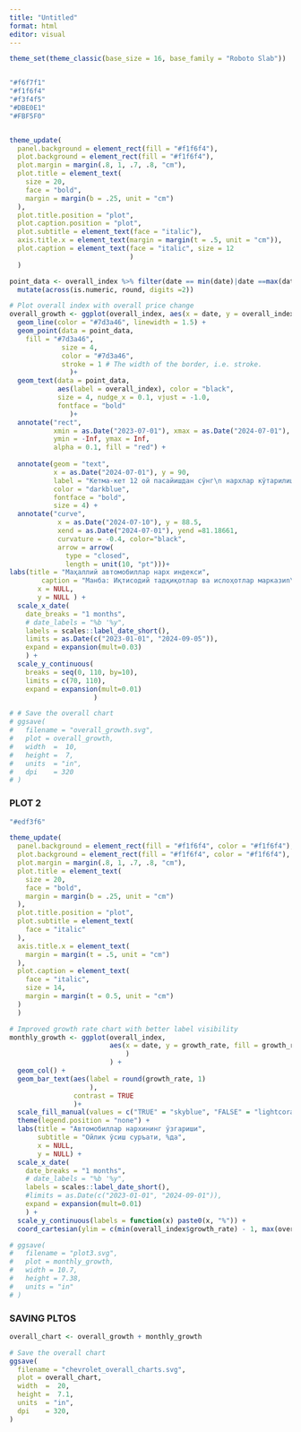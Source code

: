```yaml
---
title: "Untitled"
format: html
editor: visual
---
```


```r
theme_set(theme_classic(base_size = 16, base_family = "Roboto Slab"))


"#f6f7f1"
"#f1f6f4"
"#f3f4f5"
"#DBE0E1"
"#FBF5F0"


theme_update(
  panel.background = element_rect(fill = "#f1f6f4"),
  plot.background = element_rect(fill = "#f1f6f4"),
  plot.margin = margin(.8, 1, .7, .8, "cm"),
  plot.title = element_text(
    size = 20,
    face = "bold",
    margin = margin(b = .25, unit = "cm")
  ),
  plot.title.position = "plot",
  plot.caption.position = "plot",
  plot.subtitle = element_text(face = "italic"),
  axis.title.x = element_text(margin = margin(t = .5, unit = "cm")),
  plot.caption = element_text(face = "italic", size = 12 
                              ) 
  )

point_data <- overall_index %>% filter(date == min(date)|date ==max(date)) %>% 
  mutate(across(is.numeric, round, digits =2))

# Plot overall index with overall price change
overall_growth <- ggplot(overall_index, aes(x = date, y = overall_index)) +
  geom_line(color = "#7d3a46", linewidth = 1.5) +
  geom_point(data = point_data,
    fill = "#7d3a46",
             size = 4, 
             color = "#7d3a46", 
             stroke = 1 # The width of the border, i.e. stroke. 
               )+
  geom_text(data = point_data,
            aes(label = overall_index), color = "black",
            size = 4, nudge_x = 0.1, vjust = -1.0, 
            fontface = "bold"
               )+
  annotate("rect", 
           xmin = as.Date("2023-07-01"), xmax = as.Date("2024-07-01"),
           ymin = -Inf, ymax = Inf,
           alpha = 0.1, fill = "red") + 
  
  annotate(geom = "text", 
           x = as.Date("2024-07-01"), y = 90,
           label = "Кетма-кет 12 ой пасайишдан сўнг\n нархлар кўтарилишни бошлаган",
           color = "darkblue", 
           fontface = "bold",
           size = 4) +
  annotate("curve",
            x = as.Date("2024-07-10"), y = 88.5,
            xend = as.Date("2024-07-01"), yend =81.18661,
            curvature = -0.4, color="black",
            arrow = arrow(
              type = "closed",
              length = unit(10, "pt")))+
labs(title = "Маҳаллий автомобиллар нарх индекси",
        caption = "Манба: Иқтисодий тадқиқотлар ва ислоҳотлар марказиn\ томонидан очиқ сайтларда берилган эълонлар асосида ҳисобланган.",
       x = NULL,
       y = NULL ) +
  scale_x_date(
    date_breaks = "1 months",
    # date_labels = "%b '%y", 
    labels = scales::label_date_short(),
    limits = as.Date(c("2023-01-01", "2024-09-05")),
    expand = expansion(mult=0.03)
    ) +
  scale_y_continuous(
    breaks = seq(0, 110, by=10),
    limits = c(70, 110),
    expand = expansion(mult=0.01)
                     )

# # Save the overall chart
# ggsave(
#   filename = "overall_growth.svg",
#   plot = overall_growth,
#   width  =  10,
#   height =  7,
#   units  = "in",
#   dpi    = 320
# )
```

### **PLOT 2**

```r

"#edf3f6"

theme_update(
  panel.background = element_rect(fill = "#f1f6f4", color = "#f1f6f4"), 
  plot.background = element_rect(fill = "#f1f6f4", color = "#f1f6f4"),
  plot.margin = margin(.8, 1, .7, .8, "cm"),
  plot.title = element_text(
    size = 20,
    face = "bold",
    margin = margin(b = .25, unit = "cm")
  ),
  plot.title.position = "plot",
  plot.subtitle = element_text(
    face = "italic"
  ),
  axis.title.x = element_text(
    margin = margin(t = .5, unit = "cm")
  ),
  plot.caption = element_text(
    face = "italic",
    size = 14, 
    margin = margin(t = 0.5, unit = "cm")
  )
  )

# Improved growth rate chart with better label visibility
monthly_growth <- ggplot(overall_index, 
                         aes(x = date, y = growth_rate, fill = growth_rate >= 0,
                             )
                         ) +
  geom_col() +
  geom_bar_text(aes(label = round(growth_rate, 1)
                    ),
                contrast = TRUE
                )+
  scale_fill_manual(values = c("TRUE" = "skyblue", "FALSE" = "lightcoral")) +
  theme(legend.position = "none") +
  labs(title = "Автомобиллар нархининг ўзгариши",
       subtitle = "Ойлик ўсиш суръати, %да",
       x = NULL,
       y = NULL) +
  scale_x_date(
    date_breaks = "1 months",
    # date_labels = "%b '%y", 
    labels = scales::label_date_short(),
    #limits = as.Date(c("2023-01-01", "2024-09-01")),
    expand = expansion(mult=0.01)
    ) +
  scale_y_continuous(labels = function(x) paste0(x, "%")) +
  coord_cartesian(ylim = c(min(overall_index$growth_rate) - 1, max(overall_index$growth_rate) + 1))

# ggsave(
#   filename = "plot3.svg",
#   plot = monthly_growth, 
#   width = 10.7, 
#   height = 7.38,
#   units = "in"
# )
```

### **SAVING PLTOS**

```r
overall_chart <- overall_growth + monthly_growth 

# Save the overall chart
ggsave(
  filename = "chevrolet_overall_charts.svg",
  plot = overall_chart,
  width  =  20,
  height =  7.1,
  units  = "in",
  dpi    = 320,
)
```
